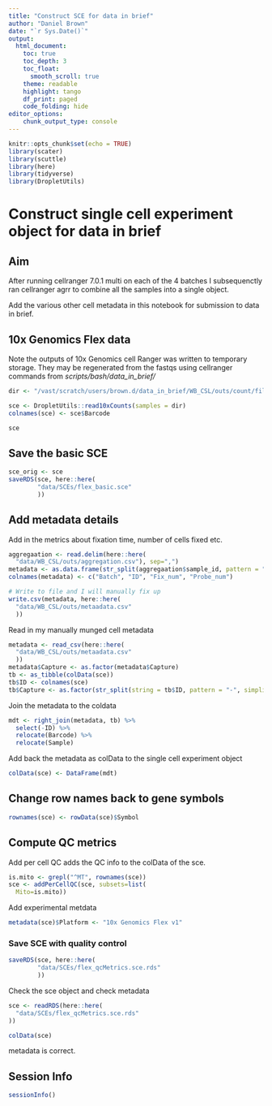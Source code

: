```yaml
---
title: "Construct SCE for data in brief"
author: "Daniel Brown"
date: "`r Sys.Date()`"
output:
  html_document:
    toc: true
    toc_depth: 3
    toc_float:
      smooth_scroll: true
    theme: readable
    highlight: tango 
    df_print: paged
    code_folding: hide
editor_options: 
    chunk_output_type: console
---
```


```r
knitr::opts_chunk$set(echo = TRUE)
library(scater)
library(scuttle)
library(here)
library(tidyverse)
library(DropletUtils)
```

# Construct single cell experiment object for data in brief

## Aim

After running cellranger 7.0.1 multi on each of the 4 batches I subsequenctly ran cellranger agrr to combine all the samples into a single object.

Add the various other cell metadata in this notebook for submission to data in brief.

## 10x Genomics Flex data

Note the outputs of 10x Genomics cell Ranger was written to temporary storage. They may be regenerated from the fastqs using cellranger commands from *scripts/bash/data_in_brief/*

```r
dir <- "/vast/scratch/users/brown.d/data_in_brief/WB_CSL/outs/count/filtered_feature_bc_matrix/"

sce <- DropletUtils::read10xCounts(samples = dir)
colnames(sce) <- sce$Barcode

sce
```

## Save the basic SCE

```r
sce_orig <- sce
saveRDS(sce, here::here(
        "data/SCEs/flex_basic.sce"
        ))
```

## Add metadata details

Add in the metrics about fixation time, number of cells fixed etc.

```r
aggregaation <- read.delim(here::here(
  "data/WB_CSL/outs/aggregation.csv"), sep=",")
metadata <- as.data.frame(str_split(aggregaation$sample_id, pattern = "_", simplify = T))
colnames(metadata) <- c("Batch", "ID", "Fix_num", "Probe_num")

# Write to file and I will manually fix up
write.csv(metadata, here::here(
  "data/WB_CSL/outs/metaadata.csv"
  ))
```

Read in my manually munged cell metadata

```r
metadata <- read_csv(here::here(
  "data/WB_CSL/outs/metaadata.csv"
  ))
metadata$Capture <- as.factor(metadata$Capture)
tb <- as_tibble(colData(sce))
tb$ID <- colnames(sce)
tb$Capture <- as.factor(str_split(string = tb$ID, pattern = "-", simplify = TRUE)[,2])
```

Join the metadata to the coldata

```r
mdt <- right_join(metadata, tb) %>% 
  select(-ID) %>% 
  relocate(Barcode) %>% 
  relocate(Sample)
```

Add back the metadata as colData to the single cell experiment object

```r
colData(sce) <- DataFrame(mdt)
```

## Change row names back to gene symbols

```r
rownames(sce) <- rowData(sce)$Symbol
```

## Compute QC metrics

Add per cell QC adds the QC info to the colData of the sce.

```r
is.mito <- grepl("^MT", rownames(sce))
sce <- addPerCellQC(sce, subsets=list(
  Mito=is.mito))
```

Add experimental metdata

```r
metadata(sce)$Platform <- "10x Genomics Flex v1"
```


### Save SCE with quality control

```r
saveRDS(sce, here::here(
        "data/SCEs/flex_qcMetrics.sce.rds"
        ))
```

Check the sce object and check metadata

```r
sce <- readRDS(here::here(
  "data/SCEs/flex_qcMetrics.sce.rds"
))

colData(sce)
```

metadata is correct.

## Session Info

```r
sessionInfo()
```
